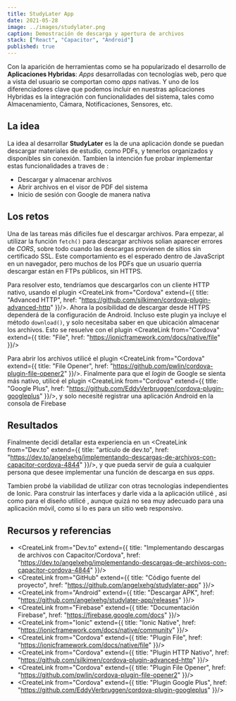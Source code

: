 ```yaml
---
title: StudyLater App
date: 2021-05-28
image: ../images/studylater.png
caption: Demostración de descarga y apertura de archivos
stack: ["React", "Capacitor", "Android"]
published: true
---
```


Con la aparición de herramientas como <CreateLink from="Ionic"/> se ha popularizado el desarrollo de **Aplicaciones Hybridas**: *Apps* desarrolladas con tecnologías web, pero que a vista del usuario se comportan como *apps* nativas. Y uno de los diferenciadores clave que podemos incluir en nuestras aplicaciones Hybridas es la integración con funcionalidades del sistema, tales como Almacenamiento, Cámara, Notificaciones, Sensores, etc.

## La idea

La idea al desarrollar **StudyLater** es la de una aplicación donde se puedan descargar materiales de estudio, como PDFs, y tenerlos organizados y disponibles sin conexión. Tambien la intención fue probar implementar estas funcionalidades a traves de <CreateLink from="Capacitor"/>:

- Descargar y almacenar archivos
- Abrir archivos en el visor de PDF del sistema
- Inicio de sesión con Google de manera nativa

## Los retos

Una de las tareas más dificiles fue el descargar archivos. Para empezar, al utilizar la función `fetch()` para descargar archivos solian aparecer errores de *CORS*, sobre todo cuando las descargas provienen de sitios sin certificado SSL. Este comportamiento es el esperado dentro de JavaScript en un navegador, pero muchos de los PDFs que un usuario querria descargar están en FTPs públicos, sin HTTPS.

Para resolver esto, tendríamos que descargarlos con un cliente HTTP nativo, usando el plugin <CreateLink from="Cordova" extend={{
  title: "Advanced HTTP",
  href: "https://github.com/silkimen/cordova-plugin-advanced-http"
}}/>. Ahora la posibilidad de descargar desde HTTPS dependerá de la configuración de Android. Incluso este plugin ya incluye el método `download()`, y solo necesitaba saber en que ubicación almacenar los archivos. Esto se resuelve con el plugin <CreateLink from="Cordova" extend={{
  title: "File",
  href: "https://ionicframework.com/docs/native/file"
}}/>

Para abrir los archivos utilicé el plugin <CreateLink from="Cordova" extend={{
  title: "File Opener",
  href: "https://github.com/pwlin/cordova-plugin-file-opener2"
}}/>. Finalmente para que el *login* de Google se sienta más nativo, utilicé el plugin <CreateLink from="Cordova" extend={{
  title: "Google Plus",
  href: "https://github.com/EddyVerbruggen/cordova-plugin-googleplus"
}}/>, y solo necesité registrar una aplicación Android en la consola de Firebase

## Resultados

Finalmente decidí detallar esta experiencia en un <CreateLink from="Dev.to" extend={{
  title: "artículo de dev.to",
  href: "https://dev.to/angelxehg/implementando-descargas-de-archivos-con-capacitor-cordova-4844"
}}/>, y que pueda servir de guía a cualquier persona que desee implementar una función de descarga en sus *apps*.

Tambien probé la viabilidad de utilizar <CreateLink from="Capacitor"/> con otras tecnologías independientes de Ionic. Para construir las interfaces y darle vida a la aplicación utilicé  <CreateLink from="React"/>, asi como para el diseño utilicé <CreateLink from="Bootstrap"/>, aunque quizá no sea muy adecuado para una aplicación móvil, como si lo es para un sitio web responsivo.

## Recursos y referencias

- <CreateLink from="Dev.to" extend={{
  title: "Implementando descargas de archivos con Capacitor/Cordova",
  href: "https://dev.to/angelxehg/implementando-descargas-de-archivos-con-capacitor-cordova-4844"
}}/>
- <CreateLink from="GitHub" extend={{
  title: "Código fuente del proyecto",
  href: "https://github.com/angelxehg/studylater-app"
}}/>
- <CreateLink from="Android" extend={{
  title: "Descargar APK",
  href: "https://github.com/angelxehg/studylater-app/releases"
}}/>
- <CreateLink from="Firebase" extend={{
  title: "Documentación Firebase",
  href: "https://firebase.google.com/docs"
}}/>
- <CreateLink from="Ionic" extend={{
  title: "Ionic Native",
  href: "https://ionicframework.com/docs/native/community"
}}/>
- <CreateLink from="Cordova" extend={{
  title: "Plugin File",
  href: "https://ionicframework.com/docs/native/file"
}}/>
- <CreateLink from="Cordova" extend={{
  title: "Plugin HTTP Nativo",
  href: "https://github.com/silkimen/cordova-plugin-advanced-http"
}}/>
- <CreateLink from="Cordova" extend={{
  title: "Plugin File Opener",
  href: "https://github.com/pwlin/cordova-plugin-file-opener2"
}}/>
- <CreateLink from="Cordova" extend={{
  title: "Plugin Google Plus",
  href: "https://github.com/EddyVerbruggen/cordova-plugin-googleplus"
}}/>
